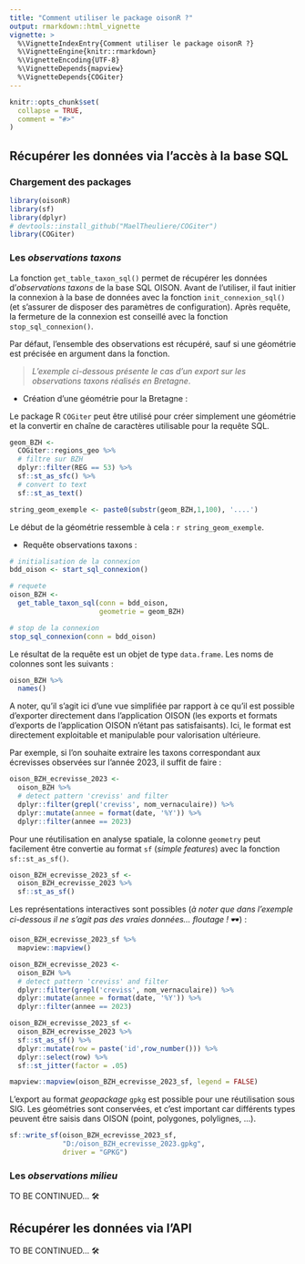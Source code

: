 ```yaml
---
title: "Comment utiliser le package oisonR ?"
output: rmarkdown::html_vignette
vignette: >
  %\VignetteIndexEntry{Comment utiliser le package oisonR ?}
  %\VignetteEngine{knitr::rmarkdown}
  %\VignetteEncoding{UTF-8}
  %\VignetteDepends{mapview}
  %\VignetteDepends{COGiter}
---
```


```r
knitr::opts_chunk$set(
  collapse = TRUE,
  comment = "#>"
)
```

## Récupérer les données via l'accès à la base SQL

### Chargement des packages

```r
library(oisonR)
library(sf)
library(dplyr)
# devtools::install_github("MaelTheuliere/COGiter")
library(COGiter)
```

### Les *observations taxons*

La fonction `get_table_taxon_sql()` permet de récupérer les données d'*observations taxons* de la base SQL OISON. Avant de l'utiliser, il faut initier la connexion à la base de données avec la fonction `init_connexion_sql()` (et s'assurer de disposer des paramètres de configuration). Après requête, la fermeture de la connexion est conseillé avec la fonction `stop_sql_connexion()`. 

Par défaut, l'ensemble des observations est récupéré, sauf si une géométrie est précisée en argument dans la fonction. 

> *L'exemple ci-dessous présente le cas d'un export sur les observations taxons réalisés en Bretagne*.

  - Création d'une géométrie pour la Bretagne :

Le package R `COGiter` peut être utilisé pour créer simplement une géométrie et la convertir en chaîne de caractères utilisable pour la requête SQL.

```r
geom_BZH <-
  COGiter::regions_geo %>%
  # filtre sur BZH
  dplyr::filter(REG == 53) %>%
  sf::st_as_sfc() %>%
  # convert to text
  sf::st_as_text()
```

```r
string_geom_exemple <- paste0(substr(geom_BZH,1,100), '....')
```

Le début de la géométrie ressemble à cela : 
`r string_geom_exemple`. 

  - Requête observations taxons :

```r
# initialisation de la connexion
bdd_oison <- start_sql_connexion()

# requete
oison_BZH <- 
  get_table_taxon_sql(conn = bdd_oison,
                      geometrie = geom_BZH)

# stop de la connexion
stop_sql_connexion(conn = bdd_oison)
```

Le résultat de la requête est un objet de type `data.frame`. Les noms de colonnes sont les suivants :

```r
oison_BZH %>% 
  names()
```

A noter, qu'il s'agit ici d'une vue simplifiée par rapport à ce qu'il est possible d'exporter directement dans l'application OISON (les exports et formats d'exports de l'application OISON n'étant pas satisfaisants). Ici, le format est directement exploitable et manipulable pour valorisation ultérieure. 

Par exemple, si l'on souhaite extraire les taxons correspondant aux écrevisses observées sur l'année 2023, il suffit de faire :

```r
oison_BZH_ecrevisse_2023 <-
  oison_BZH %>% 
  # detect pattern 'creviss' and filter
  dplyr::filter(grepl('creviss', nom_vernaculaire)) %>% 
  dplyr::mutate(annee = format(date, '%Y')) %>% 
  dplyr::filter(annee == 2023)
```

Pour une réutilisation en analyse spatiale, la colonne `geometry` peut facilement être convertie au format `sf` (*simple features*) avec la fonction `sf::st_as_sf()`.

```r
oison_BZH_ecrevisse_2023_sf <-
  oison_BZH_ecrevisse_2023 %>% 
  sf::st_as_sf()
```

Les représentations interactives sont possibles (*à noter que dans l'exemple ci-dessous il ne s'agit pas des vraies données... floutage !* 🕶) :

```r
oison_BZH_ecrevisse_2023_sf %>% 
  mapview::mapview()
```

```r
oison_BZH_ecrevisse_2023 <-
  oison_BZH %>% 
  # detect pattern 'creviss' and filter
  dplyr::filter(grepl('creviss', nom_vernaculaire)) %>% 
  dplyr::mutate(annee = format(date, '%Y')) %>% 
  dplyr::filter(annee == 2023)

oison_BZH_ecrevisse_2023_sf <-
  oison_BZH_ecrevisse_2023 %>% 
  sf::st_as_sf() %>% 
  dplyr::mutate(row = paste('id',row_number())) %>% 
  dplyr::select(row) %>% 
  sf::st_jitter(factor = .05)

mapview::mapview(oison_BZH_ecrevisse_2023_sf, legend = FALSE)
```

L'export au format *geopackage* `gpkg` est possible pour une réutilisation sous SIG. Les géométries sont conservées, et c'est important car différents types peuvent être saisis dans OISON (point, polygones, polylignes, ...).

```r
sf::write_sf(oison_BZH_ecrevisse_2023_sf, 
             "D:/oison_BZH_ecrevisse_2023.gpkg", 
             driver = "GPKG")
```

### Les *observations milieu*

TO BE CONTINUED... 🛠


## Récupérer les données via l'API

TO BE CONTINUED... 🛠
